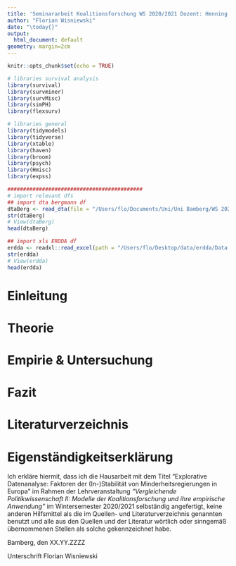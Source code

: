 ```yaml
---
title: 'Seminararbeit Koalitionsforschung WS 2020/2021 Dozent: Henning Bergmann'
author: "Florian Wisniewski"
date: "\today{}"
output:
  html_document: default
geometry: margin=2cm
---
```


```r
knitr::opts_chunk$set(echo = TRUE)
```

```r
# libraries survival analysis
library(survival)
library(survminer)
library(survMisc)
library(simPH)
library(flexsurv)

# libraries general
library(tidymodels)
library(tidyverse)
library(xtable)
library(haven)
library(broom)
library(psych)
library(Hmisc)
library(expss)

###########################################
# import relevant dfs
## import dta bergmann df
dtaBerg <- read_dta(file = "/Users/flo/Documents/Uni/Uni Bamberg/WS 2020-21/S Koalitionsforschung/data/cabinets_2019_Bergmann.dta")
str(dtaBerg)
# View(dtaBerg)
head(dtaBerg)

## import xls ERDDA df
erdda <- readxl::read_excel(path = "/Users/flo/Desktop/data/erdda/Data ERD-e_SA_SOE_JH_N-29_2014.xls")
str(erdda)
# View(erdda)
head(erdda)
```

# Einleitung


# Theorie


# Empirie & Untersuchung


# Fazit


# Literaturverzeichnis


# Eigenständigkeitserklärung


Ich erkläre hiermit, dass ich die Hausarbeit mit dem Titel "Explorative Datenanalyse: Faktoren der (In-)Stabilität von Minderheitsregierungen in Europa" im Rahmen der Lehrveranstaltung _"Vergleichende Politikwissenschaft II: Modelle der Koalitionsforschung und ihre empirische Anwendung"_ im Wintersemester 2020/2021 selbständig angefertigt, keine anderen Hilfsmittel als die im Quellen- und Literaturverzeichnis genannten benutzt und alle aus den Quellen und der Literatur wörtlich oder sinngemäß übernommenen Stellen als solche gekennzeichnet habe.



Bamberg, den XX.YY.ZZZZ



Unterschrift Florian Wisniewski




















